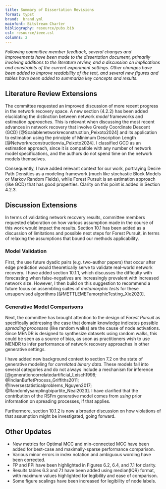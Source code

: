 ```yaml
---
title: Summary of Dissertation Revisions
format: typst
brand: _brand.yml
mainfont: Bitstream Charter
bibliography: resource/pubs.bib
csl: resource/ieee.csl
columns: 2
---
```


_Following committee member feedback, several changes and improvements have been made to the dissertation document, primarily involving additions to the literature review, and a discussion on implications and constraints of the current experiment settings.
Other changes have been added to improve readability of the text, and several new figures and tables have been added to summarize key concepts and results._


## Literature Review Extensions

The committee requested an improved discussion of more recent progress in the network recovery space.
A new section (4.2.2) has been added elucidating the distinction between network _model_ frameworks and estimation _approaches_.
This is relevant when discussing the most recent advances in network recovery that involve Greedy Coordinate Descent (GCD) [@Scalablenetworkreconstruction_Peixoto2024] and its application to estimation using the principle of Minimum Description Length [@Networkreconstructionvia_Peixoto2024].
I classified GCD as an estimation approach, since it is compatible with any number of network model specifications, and the authors do not spend time on the network models themselves. 

Consequently, I have added relevant context for our work, portraying Desire Path Densities as a modeling framework (much like stochastic Block Models or Markov Random Fields), while Forest Pursuit is an estimation approach (like GCD) that has good properties.
Clarity on this point is added in Section 4.2.3. 


## Discussion Extensions

In terms of validating network recovery results, committee members requested elaboration on how various assumption made in the course of this work would impact the results.
Section 10.1 has been added as a discussion of limitations and possible next steps for Forest Pursuit, in terms of relaxing the assumptions that bound our methods applicability. 

### Model Validation


First, the use future dyadic pairs (e.g. two-author papers) that occur after edge prediction would theoretically serve to validate real-world network recovery.
I have added section 10.1.1, which discusses the difficulty with forecasting when false-negatives are increasingly prevalent with increased network size.
However, I then build on this suggestion to recommend a future focus on assembling suites of _metamorphic tests_ for these unsupervised algorithms [@METTLEMETamorphicTesting_Xie2020]. 


### Generative Model Comparisons

Next, the committee has brought attention to the design of _Forest Pursuit_ as specifically addressing the case that domain knowledge indicates possible _spreading processes_ (like random walks) are the cause of node activations.
Since MENDR is designed to synthesize datasets using random walks, this could be seen as a source of bias, as soon as practitioners wish to use MENDR to infer performance of network recovery approaches in other generative settings.

I have added new background context to section 7.2 on the state of generative modeling for _correlated binary data_.
These models fall into several categories and do not always include a mechanism for inference [@generationcorrelatedartificial_Leisch1998; @IndianBuffetProcess_Griffiths2011; @Inversestatisticalproblems_Nguyen2017; @Randomlysamplingbipartite_Neal2023].
I have clarified that the contribution of the RSFm generative model comes from _using_ prior information on spreading processes, if that applies.

Furthermore, section 10.1.2 is now a broader discussion on how violations of that assumption might be investigated, going forward. 

## Other Updates

- New metrics for Optimal MCC and min-connected MCC have been added for best-case and maximally-sparse performance comparison. 
- Various minor errors in index notation and ambiguous wording have been corrected. 
- FP and FPi have been highlighted in Figures 6.2, 6.4, and 7.1 for clarity.
- Results tables 6.3 and 7.1 have been added using median(IQR) format, with maximum values highlighted for legibility and ease of comparison.  
- Some figure scalings have been increased for legibility of node labels.

